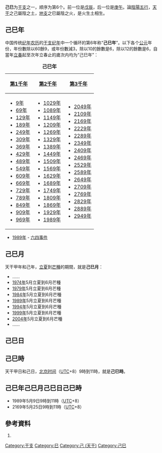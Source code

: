 {{Ganzhi-1}}

'''己巳'''为[[干支|干支]]之一，顺序为第6个。前一位是[[戊辰|戊辰]]，后一位是[[庚午|庚午]]。論[[陰陽|陰陽]][[五行|五行]]，[[天干|天干]]之己屬陰之土，[[地支|地支]]之巳屬陰之火，是火生土相生。

==己巳年==
中国传统[[纪年|纪年]][[农历|农历]]的[[干支纪年|干支纪年]]中一个循环的第6年称“'''己巳年'''”。以下各个[[公元|公元]]年份，年份數除以60餘9，或年份數減3，除以10的餘數是6，除以12的餘數是6，自當年[[立春|立春]]起至次年立春止的歲次内均为“己巳年”：

{| class="wikitable"
|+ '''己巳年'''
|-
! [[第1千年|第1千年]]!![[第2千年|第2千年]]!![[第3千年|第3千年]]
|-
|
*[[9年|9年]]
*[[69年|69年]]
*[[129年|129年]]
*[[189年|189年]]
*[[249年|249年]]
*[[309年|309年]]
*[[369年|369年]]
*[[429年|429年]]
*[[489年|489年]]
*[[549年|549年]]
*[[609年|609年]]
*[[669年|669年]]
*[[729年|729年]]
*[[789年|789年]]
*[[849年|849年]]
*[[909年|909年]]
*[[969年|969年]]
|
*[[1029年|1029年]]
*[[1089年|1089年]]
*[[1149年|1149年]]
*[[1209年|1209年]]
*[[1269年|1269年]]
*[[1329年|1329年]]
*[[1389年|1389年]]
*[[1449年|1449年]]
*[[1509年|1509年]]
*[[1569年|1569年]]
*[[1629年|1629年]]
*[[1689年|1689年]]
*[[1749年|1749年]]
*[[1809年|1809年]]
*[[1869年|1869年]]
*[[1929年|1929年]]
*[[1989年|1989年]]
|
*[[2049年|2049年]]
*[[2109年|2109年]]
*[[2169年|2169年]]
*[[2229年|2229年]]
*[[2289年|2289年]]
*[[2349年|2349年]]
*[[2409年|2409年]]
*[[2469年|2469年]]
*[[2529年|2529年]]
*[[2589年|2589年]]
*[[2649年|2649年]]
*[[2709年|2709年]]
*[[2769年|2769年]]
*[[2829年|2829年]]
*[[2889年|2889年]]
*[[2949年|2949年]]
|}
*[[1989年|1989年]] - [[六四事件|六四事件]]

==己巳月==
天干甲年和己年，[[立夏|立夏]]到[[芒種|芒種]]的期間，就是'''己巳月'''：

*……
*[[1974年|1974年]]5月立夏到6月芒種
*[[1979年|1979年]]5月立夏到6月芒種
*[[1984年|1984年]]5月立夏到6月芒種
*[[1989年|1989年]]5月立夏到6月芒種
*[[1994年|1994年]]5月立夏到6月芒種
*[[1999年|1999年]]5月立夏到6月芒種
*[[2004年|2004年]]5月立夏到6月芒種
*……

==己巳日==
{{平年干支紀日	
|J101=	11年、91年、171年、251年、331年、411年、491年、571年、651年、731年、811年、891年、971年、1051年、1131年、1211年、1291年、1371年、1451年、1531年、1611年、……
|J102=	45年、125年、205年、285年、365年、445年、525年、605年、685年、765年、845年、925年、1005年、1085年、1165年、1245年、1325年、1405年、1485年、1565年、……
|J103=	22年、102年、182年、262年、342年、422年、502年、582年、662年、742年、822年、902年、982年、1062年、1142年、1222年、1302年、1382年、1462年、1542年、1622年、……
|J104=	79年、159年、239年、319年、399年、479年、559年、639年、719年、799年、879年、959年、1039年、1119年、1199年、1279年、1359年、1439年、1519年、1599年、……
|J105=	33年、113年、193年、273年、353年、433年、513年、593年、673年、753年、833年、913年、993年、1073年、1153年、1233年、1313年、1393年、1473年、1553年、……
|J106=	10年、90年、170年、250年、330年、410年、490年、570年、650年、730年、810年、890年、970年、1050年、1130年、1210年、1290年、1370年、1450年、1530年、1610年、……
|J107=	67年、147年、227年、307年、387年、467年、547年、627年、707年、787年、867年、947年、1027年、1107年、1187年、1267年、1347年、1427年、1507年、1587年、……
|J108=	21年、101年、181年、261年、341年、421年、501年、581年、661年、741年、821年、901年、981年、1061年、1141年、1221年、1301年、1381年、1461年、1541年、1621年、……
|J109=	78年、158年、238年、318年、398年、478年、558年、638年、718年、798年、878年、958年、1038年、1118年、1198年、1278年、1358年、1438年、1518年、1598年、……
|J110=	55年、135年、215年、295年、375年、455年、535年、615年、695年、775年、855年、935年、1015年、1095年、1175年、1255年、1335年、1415年、1495年、1575年、……
|J111=	9年、89年、169年、249年、329年、409年、489年、569年、649年、729年、809年、889年、969年、1049年、1129年、1209年、1289年、1369年、1449年、1529年、1609年、……
|J112=	66年、146年、226年、306年、386年、466年、546年、626年、706年、786年、866年、946年、1026年、1106年、1186年、1266年、1346年、1426年、1506年、1586年、……
|J113=	43年、123年、203年、283年、363年、443年、523年、603年、683年、763年、843年、923年、1003年、1083年、1163年、1243年、1323年、1403年、1483年、1563年、……
|J114=	77年、157年、237年、317年、397年、477年、557年、637年、717年、797年、877年、957年、1037年、1117年、1197年、1277年、1357年、1437年、1517年、1597年、……
|J115=	54年、134年、214年、294年、374年、454年、534年、614年、694年、774年、854年、934年、1014年、1094年、1174年、1254年、1334年、1414年、1494年、1574年、……
|J116=	31年、111年、191年、271年、351年、431年、511年、591年、671年、751年、831年、911年、991年、1071年、1151年、1231年、1311年、1391年、1471年、1551年、……
|J117=	65年、145年、225年、305年、385年、465年、545年、625年、705年、785年、865年、945年、1025年、1105年、1185年、1265年、1345年、1425年、1505年、1585年、……
|J118=	42年、122年、202年、282年、362年、442年、522年、602年、682年、762年、842年、922年、1002年、1082年、1162年、1242年、1322年、1402年、1482年、1562年、……
|J119=	19年、99年、179年、259年、339年、419年、499年、579年、659年、739年、819年、899年、979年、1059年、1139年、1219年、1299年、1379年、1459年、1539年、1619年、……
|J120=	53年、133年、213年、293年、373年、453年、533年、613年、693年、773年、853年、933年、1013年、1093年、1173年、1253年、1333年、1413年、1493年、1573年、……
|J121=	30年、110年、190年、270年、350年、430年、510年、590年、670年、750年、830年、910年、990年、1070年、1150年、1230年、1310年、1390年、1470年、1550年、……
|J122=	7年、87年、167年、247年、327年、407年、487年、567年、647年、727年、807年、887年、967年、1047年、1127年、1207年、1287年、1367年、1447年、1527年、1607年、……
|J123=	41年、121年、201年、281年、361年、441年、521年、601年、681年、761年、841年、921年、1001年、1081年、1161年、1241年、1321年、1401年、1481年、1561年、……
|J124=	18年、98年、178年、258年、338年、418年、498年、578年、658年、738年、818年、898年、978年、1058年、1138年、1218年、1298年、1378年、1458年、1538年、1618年、……
|J125=	75年、155年、235年、315年、395年、475年、555年、635年、715年、795年、875年、955年、1035年、1115年、1195年、1275年、1355年、1435年、1515年、1595年、……
|J126=	29年、109年、189年、269年、349年、429年、509年、589年、669年、749年、829年、909年、989年、1069年、1149年、1229年、1309年、1389年、1469年、1549年、……
|J127=	6年、86年、166年、246年、326年、406年、486年、566年、646年、726年、806年、886年、966年、1046年、1126年、1206年、1286年、1366年、1446年、1526年、1606年、……
|J128=	63年、143年、223年、303年、383年、463年、543年、623年、703年、783年、863年、943年、1023年、1103年、1183年、1263年、1343年、1423年、1503年、1583年、……
|J129=	17年、97年、177年、257年、337年、417年、497年、577年、657年、737年、817年、897年、977年、1057年、1137年、1217年、1297年、1377年、1457年、1537年、1617年、……
|J130=	74年、154年、234年、314年、394年、474年、554年、634年、714年、794年、874年、954年、1034年、1114年、1194年、1274年、1354年、1434年、1514年、1594年、……
|J131=	51年、131年、211年、291年、371年、451年、531年、611年、691年、771年、851年、931年、1011年、1091年、1171年、1251年、1331年、1411年、1491年、1571年、……
|J201=	5年、85年、165年、245年、325年、405年、485年、565年、645年、725年、805年、885年、965年、1045年、1125年、1205年、1285年、1365年、1445年、1525年、1605年、……
|J202=	62年、142年、222年、302年、382年、462年、542年、622年、702年、782年、862年、942年、1022年、1102年、1182年、1262年、1342年、1422年、1502年、1582年、……
|J203=	39年、119年、199年、279年、359年、439年、519年、599年、679年、759年、839年、919年、999年、1079年、1159年、1239年、1319年、1399年、1479年、1559年、……
|J204=	73年、153年、233年、313年、393年、473年、553年、633年、713年、793年、873年、953年、1033年、1113年、1193年、1273年、1353年、1433年、1513年、1593年、……
|J205=	50年、130年、210年、290年、370年、450年、530年、610年、690年、770年、850年、930年、1010年、1090年、1170年、1250年、1330年、1410年、1490年、1570年、……
|J206=	27年、107年、187年、267年、347年、427年、507年、587年、667年、747年、827年、907年、987年、1067年、1147年、1227年、1307年、1387年、1467年、1547年、……
|J207=	61年、141年、221年、301年、381年、461年、541年、621年、701年、781年、861年、941年、1021年、1101年、1181年、1261年、1341年、1421年、1501年、1581年、……
|J208=	38年、118年、198年、278年、358年、438年、518年、598年、678年、758年、838年、918年、998年、1078年、1158年、1238年、1318年、1398年、1478年、1558年、……
|J209=	15年、95年、175年、255年、335年、415年、495年、575年、655年、735年、815年、895年、975年、1055年、1135年、1215年、1295年、1375年、1455年、1535年、1615年、……
|J210=	49年、129年、209年、289年、369年、449年、529年、609年、689年、769年、849年、929年、1009年、1089年、1169年、1249年、1329年、1409年、1489年、1569年、……
|J211=	26年、106年、186年、266年、346年、426年、506年、586年、666年、746年、826年、906年、986年、1066年、1146年、1226年、1306年、1386年、1466年、1546年、……
|J212=	83年、163年、243年、323年、403年、483年、563年、643年、723年、803年、883年、963年、1043年、1123年、1203年、1283年、1363年、1443年、1523年、1603年、……
|J213=	37年、117年、197年、277年、357年、437年、517年、597年、677年、757年、837年、917年、997年、1077年、1157年、1237年、1317年、1397年、1477年、1557年、……
|J214=	14年、94年、174年、254年、334年、414年、494年、574年、654年、734年、814年、894年、974年、1054年、1134年、1214年、1294年、1374年、1454年、1534年、1614年、……
|J215=	71年、151年、231年、311年、391年、471年、551年、631年、711年、791年、871年、951年、1031年、1111年、1191年、1271年、1351年、1431年、1511年、1591年、……
|J216=	25年、105年、185年、265年、345年、425年、505年、585年、665年、745年、825年、905年、985年、1065年、1145年、1225年、1305年、1385年、1465年、1545年、……
|J217=	82年、162年、242年、322年、402年、482年、562年、642年、722年、802年、882年、962年、1042年、1122年、1202年、1282年、1362年、1442年、1522年、1602年、……
|J218=	59年、139年、219年、299年、379年、459年、539年、619年、699年、779年、859年、939年、1019年、1099年、1179年、1259年、1339年、1419年、1499年、1579年、……
|J219=	13年、93年、173年、253年、333年、413年、493年、573年、653年、733年、813年、893年、973年、1053年、1133年、1213年、1293年、1373年、1453年、1533年、1613年、……
|J220=	70年、150年、230年、310年、390年、470年、550年、630年、710年、790年、870年、950年、1030年、1110年、1190年、1270年、1350年、1430年、1510年、1590年、……
|J221=	47年、127年、207年、287年、367年、447年、527年、607年、687年、767年、847年、927年、1007年、1087年、1167年、1247年、1327年、1407年、1487年、1567年、……
|J222=	81年、161年、241年、321年、401年、481年、561年、641年、721年、801年、881年、961年、1041年、1121年、1201年、1281年、1361年、1441年、1521年、1601年、……
|J223=	58年、138年、218年、298年、378年、458年、538年、618年、698年、778年、858年、938年、1018年、1098年、1178年、1258年、1338年、1418年、1498年、1578年、……
|J224=	35年、115年、195年、275年、355年、435年、515年、595年、675年、755年、835年、915年、995年、1075年、1155年、1235年、1315年、1395年、1475年、1555年、……
|J225=	69年、149年、229年、309年、389年、469年、549年、629年、709年、789年、869年、949年、1029年、1109年、1189年、1269年、1349年、1429年、1509年、1589年、……
|J226=	46年、126年、206年、286年、366年、446年、526年、606年、686年、766年、846年、926年、1006年、1086年、1166年、1246年、1326年、1406年、1486年、1566年、……
|J227=	23年、103年、183年、263年、343年、423年、503年、583年、663年、743年、823年、903年、983年、1063年、1143年、1223年、1303年、1383年、1463年、1543年、1623年、……
|J228=	57年、137年、217年、297年、377年、457年、537年、617年、697年、777年、857年、937年、1017年、1097年、1177年、1257年、1337年、1417年、1497年、1577年、……
|J301=	34年、114年、194年、274年、354年、434年、514年、594年、674年、754年、834年、914年、994年、1074年、1154年、1234年、1314年、1394年、1474年、1554年、……
|G101=	1590年、1670年、1773年、1819年、1899年、1922年、2002年、2082年
|G102=	1647年、1750年、1853年、1979年、2059年
|G103=	1601年、1681年、1727年、1830年、1933年、2013年、2093年
|G104=	1658年、1761年、1807年、1887年、1910年、1990年、2070年
|G105=	1635年、1738年、1841年、1967年、2047年
|G106=	1589年、1669年、1715年、1795年、1818年、1898年、1921年、2001年、2081年
|G107=	1646年、1749年、1875年、1978年、2058年
|G108=	1623年、1726年、1829年、1955年、2035年
|G109=	1657年、1703年、1783年、1806年、1886年、1909年、1989年、2069年
|G110=	1634年、1737年、1863年、1966年、2046年
|G111=	1611年、1691年、1714年、1794年、1817年、1897年、1943年、2023年
|G112=	1645年、1771年、1874年、1977年、2057年
|G113=	1622年、1725年、1851年、1954年、2034年
|G114=	1599年、1679年、1702年、1782年、1805年、1885年、1931年、2011年、2091年
|G115=	1633年、1759年、1862年、1965年、2045年
|G116=	1610年、1690年、1713年、1793年、1839年、1942年、2022年
|G117=	1587年、1667年、1770年、1873年、1919年、1999年、2079年
|G118=	1621年、1747年、1850年、1953年、2033年
|G119=	1598年、1678年、1701年、1781年、1827年、1930年、2010年、2090年
|G120=	1655年、1758年、1861年、1907年、1987年、2067年
|G121=	1609年、1689年、1735年、1838年、1941年、2021年
|G122=	1586年、1666年、1769年、1815年、1895年、1918年、1998年、2078年
|G123=	1643年、1746年、1849年、1975年、2055年
|G124=	1597年、1677年、1700年、1723年、1826年、1929年、2009年、2089年
|G125=	1654年、1757年、1803年、1883年、1906年、1986年、2066年
|G126=	1631年、1734年、1837年、1963年、2043年
|G127=	1585年、1665年、1711年、1791年、1814年、1894年、1917年、1997年、2077年、2100年
|G128=	1642年、1745年、1871年、1974年、2054年
|G129=	1619年、1699年、1722年、1825年、1951年、2031年
|G130=	1653年、1779年、1802年、1882年、1905年、1985年、2065年
|G131=	1630年、1733年、1859年、1962年、2042年
|G201=	1607年、1687年、1710年、1790年、1813年、1893年、1939年、2019年、2099年
|G202=	1641年、1767年、1870年、1973年、2053年
|G203=	1618年、1698年、1721年、1847年、1950年、2030年
|G204=	1595年、1675年、1778年、1801年、1881年、1927年、2007年、2087年
|G205=	1629年、1755年、1858年、1961年、2041年
|G206=	1606年、1686年、1709年、1789年、1835年、1938年、2018年、2098年
|G207=	1583年、1663年、1766年、1869年、1915年、1995年、2075年
|G208=	1617年、1697年、1743年、1846年、1949年、2029年
|G209=	1594年、1674年、1777年、1800年、1823年、1926年、2006年、2086年
|G210=	1651年、1754年、1857年、1903年、1983年、2063年
|G211=	1605年、1685年、1731年、1834年、1937年、2017年、2097年
|G212=	1582年、1662年、1765年、1811年、1891年、1914年、1994年、2074年
|G213=	1639年、1742年、1845年、1971年、2051年
|G214=	1593年、1673年、1719年、1799年、1822年、1925年、2005年、2085年
|G215=	1650年、1753年、1879年、1902年、1982年、2062年
|G216=	1627年、1730年、1833年、1959年、2039年
|G217=	1661年、1707年、1787年、1810年、1890年、1913年、1993年、2073年
|G218=	1638年、1741年、1867年、1970年、2050年
|G219=	1615年、1695年、1718年、1798年、1821年、1947年、2027年
|G220=	1649年、1775年、1878年、1901年、1981年、2061年
|G221=	1626年、1729年、1855年、1958年、2038年
|G222=	1603年、1683年、1706年、1786年、1809年、1889年、1935年、2015年、2095年
|G223=	1637年、1763年、1866年、1969年、2049年
|G224=	1614年、1694年、1717年、1797年、1843年、1946年、2026年
|G225=	1591年、1671年、1774年、1877年、1900年、1923年、2003年、2083年
|G226=	1625年、1751年、1854年、1957年、2037年
|G227=	1602年、1682年、1705年、1785年、1831年、1934年、2014年、2094年
|G228=	1659年、1762年、1865年、1911年、1991年、2071年
|G301=	1613年、1693年、1739年、1842年、1945年、2025年
}}	
	
{{閏年干支紀日	
|J101=	無
|J102=	68年、148年、228年、308年、388年、468年、548年、628年、708年、788年、868年、948年、1028年、1108年、1188年、1268年、1348年、1428年、1508年、1588年、……
|J103=	無
|J104=	無
|J105=	56年、136年、216年、296年、376年、456年、536年、616年、696年、776年、856年、936年、1016年、1096年、1176年、1256年、1336年、1416年、1496年、1576年、……
|J106=	無
|J107=	無
|J108=	44年、124年、204年、284年、364年、444年、524年、604年、684年、764年、844年、924年、1004年、1084年、1164年、1244年、1324年、1404年、1484年、1564年、……
|J109=	無
|J110=	無
|J111=	32年、112年、192年、272年、352年、432年、512年、592年、672年、752年、832年、912年、992年、1072年、1152年、1232年、1312年、1392年、1472年、1552年、……
|J112=	無
|J113=	無
|J114=	20年、100年、180年、260年、340年、420年、500年、580年、660年、740年、820年、900年、980年、1060年、1140年、1220年、1300年、1380年、1460年、1540年、……
|J115=	無
|J116=	無
|J117=	8年、88年、168年、248年、328年、408年、488年、568年、648年、728年、808年、888年、968年、1048年、1128年、1208年、1288年、1368年、1448年、1528年、……
|J118=	無
|J119=	無
|J120=	76年、156年、236年、316年、396年、476年、556年、636年、716年、796年、876年、956年、1036年、1116年、1196年、1276年、1356年、1436年、1516年、1596年、……
|J121=	無
|J122=	無
|J123=	64年、144年、224年、304年、384年、464年、544年、624年、704年、784年、864年、944年、1024年、1104年、1184年、1264年、1344年、1424年、1504年、1584年、……
|J124=	無
|J125=	無
|J126=	52年、132年、212年、292年、372年、452年、532年、612年、692年、772年、852年、932年、1012年、1092年、1172年、1252年、1332年、1412年、1492年、1572年、……
|J127=	無
|J128=	無
|J129=	40年、120年、200年、280年、360年、440年、520年、600年、680年、760年、840年、920年、1000年、1080年、1160年、1240年、1320年、1400年、1480年、1560年、……
|J130=	無
|J131=	無
|J201=	28年、108年、188年、268年、348年、428年、508年、588年、668年、748年、828年、908年、988年、1068年、1148年、1228年、1308年、1388年、1468年、1548年、……
|J202=	無
|J203=	無
|J204=	16年、96年、176年、256年、336年、416年、496年、576年、656年、736年、816年、896年、976年、1056年、1136年、1216年、1296年、1376年、1456年、1536年、……
|J205=	無
|J206=	無
|J207=	84年、164年、244年、324年、404年、484年、564年、644年、724年、804年、884年、964年、1044年、1124年、1204年、1284年、1364年、1444年、1524年、1604年、……
|J208=	無
|J209=	無
|J210=	72年、152年、232年、312年、392年、472年、552年、632年、712年、792年、872年、952年、1032年、1112年、1192年、1272年、1352年、1432年、1512年、1592年、……
|J211=	無
|J212=	無
|J213=	60年、140年、220年、300年、380年、460年、540年、620年、700年、780年、860年、940年、1020年、1100年、1180年、1260年、1340年、1420年、1500年、1580年、……
|J214=	無
|J215=	無
|J216=	48年、128年、208年、288年、368年、448年、528年、608年、688年、768年、848年、928年、1008年、1088年、1168年、1248年、1328年、1408年、1488年、1568年、……
|J217=	無
|J218=	無
|J219=	36年、116年、196年、276年、356年、436年、516年、596年、676年、756年、836年、916年、996年、1076年、1156年、1236年、1316年、1396年、1476年、1556年、……
|J220=	無
|J221=	無
|J222=	24年、104年、184年、264年、344年、424年、504年、584年、664年、744年、824年、904年、984年、1064年、1144年、1224年、1304年、1384年、1464年、1544年、……
|J223=	無
|J224=	無
|J225=	12年、92年、172年、252年、332年、412年、492年、572年、652年、732年、812年、892年、972年、1052年、1132年、1212年、1292年、1372年、1452年、1532年、……
|J226=	無
|J227=	無
|J228=	80年、160年、240年、320年、400年、480年、560年、640年、720年、800年、880年、960年、1040年、1120年、1200年、1280年、1360年、1440年、1520年、1600年、……
|J229=	無
|G101=	1716年、1796年
|G102=	1876年
|G103=	1624年、1956年、2036年
|G104=	1704年、1784年
|G105=	1864年
|G106=	1612年、1692年、1944年、2024年
|G107=	1772年
|G108=	1852年
|G109=	1600年、1680年、1932年、2012年、2092年
|G110=	1760年
|G111=	1840年
|G112=	1588年、1668年、1920年、2000年、2080年
|G113=	1748年
|G114=	1828年
|G115=	1656年、1908年、1988年、2068年
|G116=	1736年
|G117=	1816年、1896年
|G118=	1644年、1976年、2056年
|G119=	1724年
|G120=	1804年、1884年、2064年
|G121=	1632年、1964年、2044年
|G122=	1712年、1792年
|G123=	1872年
|G124=	1620年、1952年、2032年
|G125=	1780年
|G126=	1860年
|G127=	1608年、1688年、1940年、2020年
|G128=	1768年
|G129=	1848年
|G130=	1596年、1676年、1928年、2008年、2088年
|G131=	1756年
|G201=	1836年
|G202=	1584年、1664年、1916年、1996年、2076年
|G203=	1744年
|G204=	1824年
|G205=	1652年、1904年、1984年、2064年
|G206=	1732年
|G207=	1812年、1892年、2072年
|G208=	1640年、1972年、2052年
|G209=	1720年
|G210=	1880年
|G211=	1628年、1960年、2040年
|G212=	1708年、1788年
|G213=	1868年
|G214=	1616年、1696年、1948年、2028年
|G215=	1776年
|G216=	1856年
|G217=	1604年、1684年、1936年、2016年、2096年
|G218=	1764年
|G219=	1844年
|G220=	1592年、1672年、1924年、2004年、2084年
|G221=	1752年
|G222=	1832年
|G223=	1660年、1912年、1992年、2072年
|G224=	1740年
|G225=	1820年
|G226=	1648年、1980年、2060年
|G227=	1728年
|G228=	1808年、1888年、2068年
|G229=	1636年、1968年、2048年
}}	

==己巳時==
天干甲日和己日，[[北京时间|北京时间]]（[[协调世界时|UTC]]+8）9時到11時，就是'''己巳時'''。

==己巳年己巳月己巳日己巳時==
*1989年5月9日9時到11時（[[协调世界时|UTC]]+8）
*2169年5月25日9時到11時（[[协调世界时|UTC]]+8）

==參考資料==
#{{中西曆轉換}}

[[Category:干支|Category:干支]]
[[Category:巳|Category:巳]]
[[Category:己_(天干)|Category:己 (天干)]]
[[Category:己巳|Category:己巳]]